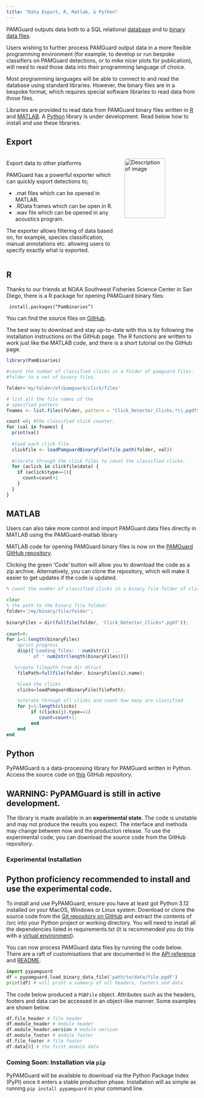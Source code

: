 ```yaml
---
title: "Data Export, R, Matlab, & Python"
---
```


PAMGuard outputs data both to a SQL relational [database](./olhelp/utilities/generalDatabaseHelp/docs/database_database.html) and to [binary data files](./olhelp/utilities/BinaryStore/docs/binarystore_overview.html).

Users wishing to further process PAMGuard output data in a more flexible programming environment (for example, to develop or run bespoke classifiers on PAMGuard detections, or to mike nicer plots for publication), will need to read those data into their programming language of choice.

Most programming languages will be able to connect to and read the database using standard libraries. However, the binary files are in a bespoke format, which requires special software libraries to read data from those files.

Libraries are provided to read data from PAMGuard binary files written in <a href="https://www.r-project.org/" target="matlab">R</a> and <a href="https://uk.mathworks.com/products/matlab.html" target="matlab">MATLAB</a>. A <a href="https://www.python.org/" target="matlab">Python</a> library is under development. Read below how to install and use these libraries.

:::::::::: panel-tabset
## Export

:::::: columns
:::: {.column width="60%"}
::: {style="text-align: left;"}
<p style="font-weight: bold; font-size: 18px;">

Export data to other platforms

</p>
:::

PAMGuard has a powerful exporter which can quickly export detections to;

-   .mat files which can be opened in MATLAB.
-   .RData frames which can be open in R.
-   .wav file which can be opened in any acoustics program.

The exporter allows filtering of data based on, for example, species classification, manual annotations etc. allowing users to specify exactly what is exported.
::::

::: {.column width="40%"}
<img src="./images/export_dialog.png" alt="Description of image" style="border-radius: 10px; width: 75%; height: 75%"/>
:::
::::::

## R

Thanks to our friends at NOAA Southwest Fisheries Science Center in San Diego, there is a R package for opening PAMGuard binary files:

<code> install.packages("PamBinaries") </code>

You can find the source files on [GitHub](https://github.com/TaikiSan21/PamBinaries).

The best way to download and stay up-to-date with this is by following the installation instructions on the GitHub page. The R functions are written to work just like the MATLAB code, and there is a short tutorial on the GitHub page.

``` r
library(PamBinaries)

#count the number of classified clicks in a folder of pamguard files. 
#folder to a set of binary files. 

folder='my/folder/of/pamguard/click/files'

# list all the file names of the
# specified pattern
fnames <- list.files(folder, pattern = "Click_Detector_Clicks.*\\.pgdf$")

count =0; #the classified click counter. 
for (val in fnames) {
  print(val)
  
  #load each click file.
  clickfile <- loadPamguardBinaryFile(file.path(folder, val))
  
  #iterate through the click files to count the classified clicks. 
  for (aclick in clickfile$data) {
    if (aclick$type==1){
      count=count+1
    }
  }
}
```

## MATLAB

Users can also take more control and import PAMGuard data files directly in MATLAB using the PAMGuard-matlab library

MATLAB code for opening PAMGuard binary files is now on the [PAMGuard GitHub repository](https://github.com/PAMGuard/PAMGuardMatlab).

Clicking the green 'Code' button will allow you to download the code as a zip archive. Alternatively, you can clone the repository, which will make it easier to get updates if the code is updated.

``` octave
% count the number of classified clicks in a binary file folder of clicks. 

clear
% the path to the binary file foldeer
folder='/my/binary/file/folder';
 
binaryFiles = dir(fullfile(folder, 'Click_Detector_Clicks*.pgdf'));
 
count=0; 
for i=1:length(binaryFiles)
    %print progress
    disp(['Loading files: ' num2str(i) ...
        ' of ' num2str(length(binaryFiles))])

   %create filepath from dir dtruct
    filePath=fullfile(folder, binaryFiles(i).name);

    %load the clicks
    clicks=loadPamguardBinaryFile(filePath);

    %iterate through all clicks and count how many are classified 
    for j=1:length(clicks)
         if (clicks(j).type==1) 
            count=count+1;
         end
    end
end
```

## Python

PyPAMGuard is a data-processing library for PAMGuard written in Python. Access the source code on <a href='https://github.com/sullivan-james/pypamguard'>this</a> GitHub repository.

::: callout-warning
## WARNING: PyPAMGuard is still in active development.

The library is made available in an **experimental state**. The code is unstable and may not produce the results you expect. The interface and methods may change between now and the production release. To use the experimental code, you can download the source code from the GitHub repository.
:::

### Experimental Installation

::: callout-caution
## Python proficiency recommended to install and use the experimental code.
:::

To install and use PyPAMGuard, ensure you have at least got Python 3.12 installed on your MacOS, Windows or Linux system. Download or clone the source code from the <a href='https://github.com/sullivan-james/pypamguard'>Git repository on GitHub</a> and extract the contents of /src into your Python project or working directory. You will need to install all the dependencies listed in requirements.txt (it is recommended you do this with a <a href='https://docs.python.org/3/library/venv.html'>virtual environment</a>).

You can now process PAMGuard data files by running the code below. There are a raft of customisations that are documented in the <a href='https://sullivan-james.github.io/pypamguard/pypamguard.html'>API reference</a> and <a href='https://github.com/sullivan-james/pypamguard/blob/main/README.md'>README</a>.

``` python
import pypamguard
df = pypamguard.load_binary_data_file('path/to/data/file.pgdf')
print(df) # will print a summary of all headers, footers and data
```

The code below produced a `PGBFile` object. Attributes such as the headers, footers and data can be accessed in an object-like manner. Some examples are shown below.

``` python
df.file_header # file header
df.module_header # module header
df.module_header.version # module version
df.module_footer # module footer
df.file_footer # file footer
df.data[0] # the first module data
```

::: callout-note
### Coming Soon: Installation via `pip`

PyPAMGuard will be available to download via the Python Package Index (PyPI) once it enters a stable production phase. Installation will as simple as running `pip install pypamguard` in your command line.
:::
::::::::::

